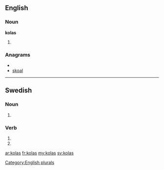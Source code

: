 ==English==

===Noun===
'''kolas'''

# {{plural of|[[kola]]}}

===Anagrams===
* {{alphagram|aklos}}
* [[skoal#English|skoal]]

[[Category:English plurals]]

----

==Swedish==

===Noun===
{{infl|sv|noun form}}

# {{sv-noun-form-indef-gen|kola}}

===Verb===
{{infl|sv|verb form}}

# {{sv-verb-form-inf-pass|kola}}
# {{sv-verb-form-pre-pass|kola}}

[[ar:kolas]]
[[fr:kolas]]
[[my:kolas]]
[[sv:kolas]]